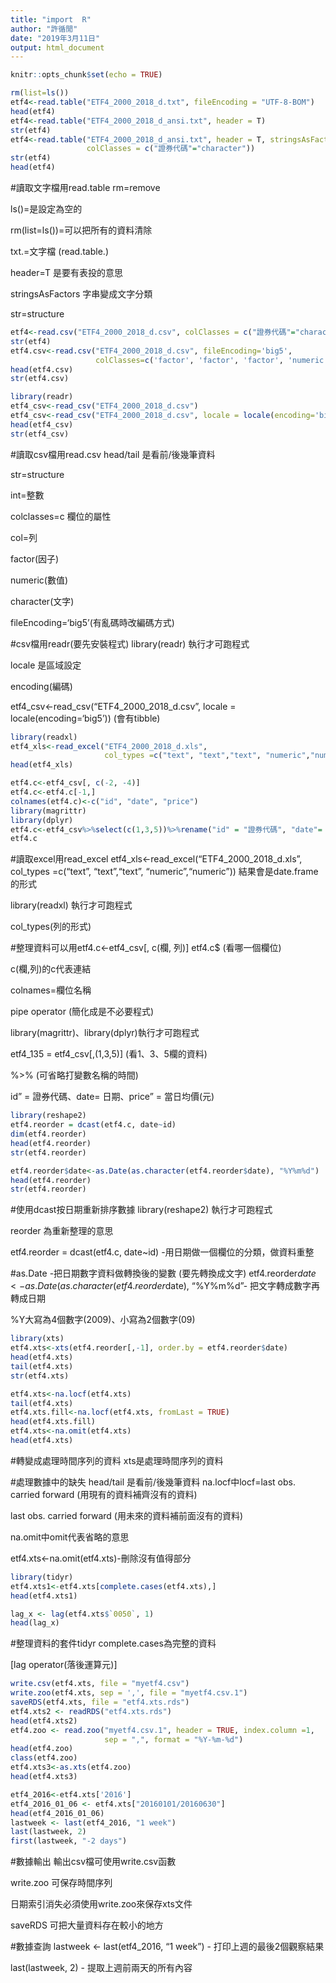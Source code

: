 ```yaml
---
title: "import  R"
author: "許循閒"
date: "2019年3月11日"
output: html_document
---
```


```r
knitr::opts_chunk$set(echo = TRUE)
```

```r
rm(list=ls())
etf4<-read.table("ETF4_2000_2018_d.txt", fileEncoding = "UTF-8-BOM")
head(etf4)
etf4<-read.table("ETF4_2000_2018_d_ansi.txt", header = T)
str(etf4)
etf4<-read.table("ETF4_2000_2018_d_ansi.txt", header = T, stringsAsFactors = T, 
                 colClasses = c("證券代碼"="character"))
str(etf4)
head(etf4)
```
#讀取文字檔用read.table
rm=remove

ls()=是設定為空的

rm(list=ls())=可以把所有的資料清除

txt.=文字檔  (read.table.)

header=T 是要有表投的意思

stringsAsFactors 字串變成文字分類

str=structure

```r
etf4<-read.csv("ETF4_2000_2018_d.csv", colClasses = c("證券代碼"="character"))
str(etf4)
etf4.csv<-read.csv("ETF4_2000_2018_d.csv", fileEncoding='big5', 
                   colClasses=c('factor', 'factor', 'factor', 'numeric', 'numeric'))
head(etf4.csv)
str(etf4.csv)

library(readr)
etf4_csv<-read_csv("ETF4_2000_2018_d.csv")
etf4_csv<-read_csv("ETF4_2000_2018_d.csv", locale = locale(encoding='big5'))
head(etf4_csv)
str(etf4_csv)
```
#讀取csv檔用read.csv
head/tail 是看前/後幾筆資料

str=structure

int=整數

colclasses=c 欄位的屬性

col=列

factor(因子)

numeric(數值)

character(文字)

fileEncoding='big5'(有亂碼時改編碼方式)

#csv檔用readr(要先安裝程式)
library(readr) 執行才可跑程式

locale 是區域設定

encoding(編碼)

etf4_csv<-read_csv("ETF4_2000_2018_d.csv", locale = locale(encoding='big5')) (會有tibble)

```r
library(readxl)
etf4_xls<-read_excel("ETF4_2000_2018_d.xls", 
                     col_types =c("text", "text","text", "numeric","numeric"))
head(etf4_xls)

etf4.c<-etf4_csv[, c(-2, -4)]
etf4.c<-etf4.c[-1,]
colnames(etf4.c)<-c("id", "date", "price")
library(magrittr)
library(dplyr)
etf4.c<-etf4_csv%>%select(c(1,3,5))%>%rename("id" = "證券代碼", "date"= "日期", "price" = "當日均價(元)")
etf4.c
```
#讀取excel用read_excel
etf4_xls<-read_excel("ETF4_2000_2018_d.xls", col_types =c("text", "text","text", "numeric","numeric")) 結果會是date.frame 的形式

library(readxl) 執行才可跑程式

col_types(列的形式)

#整理資料可以用etf4.c<-etf4_csv[, c(欄, 列)]
etf4.c$ (看哪一個欄位)

c(欄,列)的c代表連結

colnames=欄位名稱

pipe operator (簡化成是不必要程式)

library(magrittr)、library(dplyr)執行才可跑程式

etf4_135 = etf4_csv[,(1,3,5)] (看1、3、5欄的資料)

%>% (可省略打變數名稱的時間)

id" = 證券代碼、date= 日期、price" = 當日均價(元)

```r
library(reshape2)
etf4.reorder = dcast(etf4.c, date~id)
dim(etf4.reorder)
head(etf4.reorder)
str(etf4.reorder)

etf4.reorder$date<-as.Date(as.character(etf4.reorder$date), "%Y%m%d") 
head(etf4.reorder)
str(etf4.reorder)
```
#使用dcast按日期重新排序數據
library(reshape2) 執行才可跑程式

reorder 為重新整理的意思

etf4.reorder = dcast(etf4.c, date~id) -用日期做一個欄位的分類，做資料重整

#as.Date -把日期數字資料做轉換後的變數 (要先轉換成文字)
etf4.reorder$date<-as.Date(as.character(etf4.reorder$date), "%Y%m%d"- 把文字轉成數字再轉成日期

%Y大寫為4個數字(2009)、小寫為2個數字(09)

```r
library(xts)
etf4.xts<-xts(etf4.reorder[,-1], order.by = etf4.reorder$date)
head(etf4.xts)
tail(etf4.xts)
str(etf4.xts)

etf4.xts<-na.locf(etf4.xts)                
tail(etf4.xts)
etf4.xts.fill<-na.locf(etf4.xts, fromLast = TRUE) 
head(etf4.xts.fill)
etf4.xts<-na.omit(etf4.xts)
head(etf4.xts)
```
#轉變成處理時間序列的資料
xts是處理時間序列的資料

#處理數據中的缺失
head/tail 是看前/後幾筆資料
na.locf中locf=last obs. carried forward   (用現有的資料補齊沒有的資料)

last obs. carried forward   (用未來的資料補前面沒有的資料)

na.omit中omit代表省略的意思

etf4.xts<-na.omit(etf4.xts)-刪除沒有值得部分

```r
library(tidyr)
etf4.xts1<-etf4.xts[complete.cases(etf4.xts),]
head(etf4.xts1)

lag_x <- lag(etf4.xts$`0050`, 1)
head(lag_x)
```
#整理資料的套件tidyr
complete.cases為完整的資料

[lag operator(落後運算元)]

```r
write.csv(etf4.xts, file = "myetf4.csv")
write.zoo(etf4.xts, sep = ',', file = "myetf4.csv.1")
saveRDS(etf4.xts, file = "etf4.xts.rds")
etf4.xts2 <- readRDS("etf4.xts.rds")
head(etf4.xts2)
etf4.zoo <- read.zoo("myetf4.csv.1", header = TRUE, index.column =1, 
                     sep = ",", format = "%Y-%m-%d")
head(etf4.zoo)
class(etf4.zoo)
etf4.xts3<-as.xts(etf4.zoo)
head(etf4.xts3)

etf4_2016<-etf4.xts['2016']
etf4_2016_01_06 <- etf4.xts["20160101/20160630"]
head(etf4_2016_01_06)
lastweek <- last(etf4_2016, "1 week")
last(lastweek, 2)
first(lastweek, "-2 days")
```
#數據輸出
輸出csv檔可使用write.csv函數

write.zoo 可保存時間序列

日期索引消失必須使用write.zoo來保存xts文件

saveRDS 可把大量資料存在較小的地方

#數據查詢
lastweek <- last(etf4_2016, "1 week") - 打印上週的最後2個觀察結果

last(lastweek, 2) - 提取上週前兩天的所有內容





